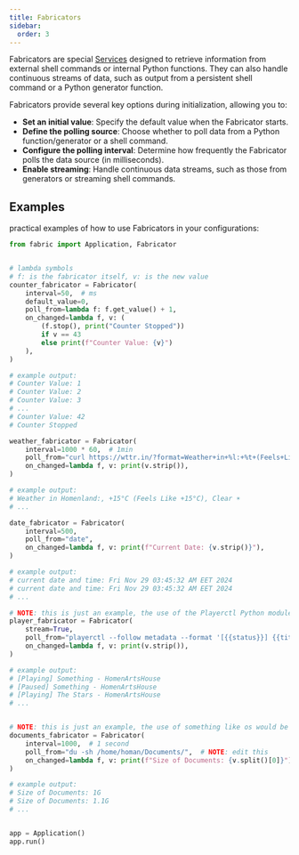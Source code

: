 ```yaml
---
title: Fabricators
sidebar:
  order: 3
---
```


Fabricators are special [Services](./services.mdx) designed to retrieve information from external shell commands or internal Python functions. They can also handle continuous streams of data, such as output from a persistent shell command or a Python generator function.

Fabricators provide several key options during initialization, allowing you to:

- **Set an initial value**: Specify the default value when the Fabricator starts.
- **Define the polling source**: Choose whether to poll data from a Python function/generator or a shell command.
- **Configure the polling interval**: Determine how frequently the Fabricator polls the data source (in milliseconds).
- **Enable streaming**: Handle continuous data streams, such as those from generators or streaming shell commands.

## Examples
practical examples of how to use Fabricators in your configurations:

```python
from fabric import Application, Fabricator


# lambda symbols
# f: is the fabricator itself, v: is the new value
counter_fabricator = Fabricator(
    interval=50,  # ms
    default_value=0,
    poll_from=lambda f: f.get_value() + 1,
    on_changed=lambda f, v: (
        (f.stop(), print("Counter Stopped"))
        if v == 43
        else print(f"Counter Value: {v}")
    ),
)

# example output:
# Counter Value: 1
# Counter Value: 2
# Counter Value: 3
# ...
# Counter Value: 42
# Counter Stopped

weather_fabricator = Fabricator(
    interval=1000 * 60,  # 1min
    poll_from="curl https://wttr.in/?format=Weather+in+%l:+%t+(Feels+Like+%f),+%C+%c",
    on_changed=lambda f, v: print(v.strip()),
)

# example output:
# Weather in Homenland:, +15°C (Feels Like +15°C), Clear ☀️
# ...

date_fabricator = Fabricator(
    interval=500,
    poll_from="date",
    on_changed=lambda f, v: print(f"Current Date: {v.strip()}"),
)

# example output:
# current date and time: Fri Nov 29 03:45:32 AM EET 2024
# current date and time: Fri Nov 29 03:45:32 AM EET 2024
# ...

# NOTE: this is just an example, the use of the Playerctl Python module would be a better idea
player_fabricator = Fabricator(
    stream=True,
    poll_from="playerctl --follow metadata --format '[{{status}}] {{title}} - {{artist}}'",
    on_changed=lambda f, v: print(v.strip()),
)

# example output:
# [Playing] Something - HomenArtsHouse
# [Paused] Something - HomenArtsHouse
# [Playing] The Stars - HomenArtsHouse
# ...


# NOTE: this is just an example, the use of something like os would be better
documents_fabricator = Fabricator(
    interval=1000,  # 1 second
    poll_from="du -sh /home/homan/Documents/",  # NOTE: edit this
    on_changed=lambda f, v: print(f"Size of Documents: {v.split()[0]}"),
)

# example output:
# Size of Documents: 1G
# Size of Documents: 1.1G
# ...


app = Application()
app.run()
```
